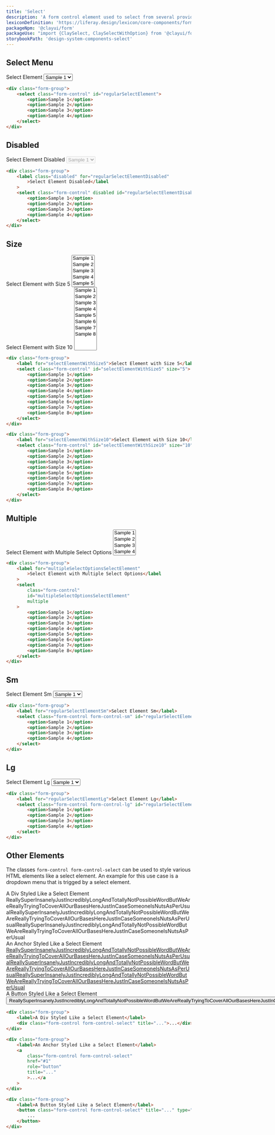 ```yaml
---
title: 'Select'
description: 'A form control element used to select from several provided options and enter data.'
lexiconDefinition: 'https://liferay.design/lexicon/core-components/forms/selector/'
packageNpm: '@clayui/form'
packageUse: "import {ClaySelect, ClaySelectWithOption} from '@clayui/form';"
storybookPath: 'design-system-components-select'
---
```


## Select Menu

<div className="sheet-example">
	<div className="form-group">
		<label for="regularSelectElement">Select Element</label>
		<select className="form-control" id="regularSelectElement">
			<option>Sample 1</option>
			<option>Sample 2</option>
			<option>Sample 3</option>
			<option>Sample 4</option>
		</select>
	</div>
</div>

```html
<div class="form-group">
	<select class="form-control" id="regularSelectElement">
		<option>Sample 1</option>
		<option>Sample 2</option>
		<option>Sample 3</option>
		<option>Sample 4</option>
	</select>
</div>
```

## Disabled

<div className="sheet-example">
	<div className="form-group">
		<label className="disabled" for="regularSelectElementDisabled">
			Select Element Disabled
		</label>
		<select
			className="form-control"
			disabled
			id="regularSelectElementDisabled"
		>
			<option>Sample 1</option>
			<option>Sample 2</option>
			<option>Sample 3</option>
			<option>Sample 4</option>
		</select>
	</div>
</div>

```html
<div class="form-group">
	<label class="disabled" for="regularSelectElementDisabled"
		>Select Element Disabled</label
	>
	<select class="form-control" disabled id="regularSelectElementDisabled">
		<option>Sample 1</option>
		<option>Sample 2</option>
		<option>Sample 3</option>
		<option>Sample 4</option>
	</select>
</div>
```

## Size

<div className="sheet-example">
	<div className="form-group">
		<label for="selectElementWithSize5">Select Element with Size 5</label>
		<select className="form-control" id="selectElementWithSize5" size="5">
			<option>Sample 1</option>
			<option>Sample 2</option>
			<option>Sample 3</option>
			<option>Sample 4</option>
			<option>Sample 5</option>
			<option>Sample 6</option>
			<option>Sample 7</option>
			<option>Sample 8</option>
		</select>
	</div>
	<div className="form-group">
		<label for="selectElementWithSize10">Select Element with Size 10</label>
		<select className="form-control" id="selectElementWithSize10" size="10">
			<option>Sample 1</option>
			<option>Sample 2</option>
			<option>Sample 3</option>
			<option>Sample 4</option>
			<option>Sample 5</option>
			<option>Sample 6</option>
			<option>Sample 7</option>
			<option>Sample 8</option>
		</select>
	</div>
</div>

```html
<div class="form-group">
	<label for="selectElementWithSize5">Select Element with Size 5</label>
	<select class="form-control" id="selectElementWithSize5" size="5">
		<option>Sample 1</option>
		<option>Sample 2</option>
		<option>Sample 3</option>
		<option>Sample 4</option>
		<option>Sample 5</option>
		<option>Sample 6</option>
		<option>Sample 7</option>
		<option>Sample 8</option>
	</select>
</div>

<div class="form-group">
	<label for="selectElementWithSize10">Select Element with Size 10</label>
	<select class="form-control" id="selectElementWithSize10" size="10">
		<option>Sample 1</option>
		<option>Sample 2</option>
		<option>Sample 3</option>
		<option>Sample 4</option>
		<option>Sample 5</option>
		<option>Sample 6</option>
		<option>Sample 7</option>
		<option>Sample 8</option>
	</select>
</div>
```

## Multiple

<div className="sheet-example">
	<div className="form-group">
		<label for="multipleSelectOptionsSelectElement">
			Select Element with Multiple Select Options
		</label>
		<select
			className="form-control"
			id="multipleSelectOptionsSelectElement"
			multiple
		>
			<option>Sample 1</option>
			<option>Sample 2</option>
			<option>Sample 3</option>
			<option>Sample 4</option>
			<option>Sample 5</option>
			<option>Sample 6</option>
			<option>Sample 7</option>
			<option>Sample 8</option>
		</select>
	</div>
</div>

```html
<div class="form-group">
	<label for="multipleSelectOptionsSelectElement"
		>Select Element with Multiple Select Options</label
	>
	<select
		class="form-control"
		id="multipleSelectOptionsSelectElement"
		multiple
	>
		<option>Sample 1</option>
		<option>Sample 2</option>
		<option>Sample 3</option>
		<option>Sample 4</option>
		<option>Sample 5</option>
		<option>Sample 6</option>
		<option>Sample 7</option>
		<option>Sample 8</option>
	</select>
</div>
```

## Sm

<div className="sheet-example">
	<div className="form-group">
		<label for="regularSelectElementSm">Select Element Sm</label>
		<select
			className="form-control form-control-sm"
			id="regularSelectElementSm"
		>
			<option>Sample 1</option>
			<option>Sample 2</option>
			<option>Sample 3</option>
			<option>Sample 4</option>
		</select>
	</div>
</div>

```html
<div class="form-group">
	<label for="regularSelectElementSm">Select Element Sm</label>
	<select class="form-control form-control-sm" id="regularSelectElementSm">
		<option>Sample 1</option>
		<option>Sample 2</option>
		<option>Sample 3</option>
		<option>Sample 4</option>
	</select>
</div>
```

## Lg

<div className="sheet-example">
	<div className="form-group">
		<label for="regularSelectElementLg">Select Element Lg</label>
		<select
			className="form-control form-control-lg"
			id="regularSelectElementLg"
		>
			<option>Sample 1</option>
			<option>Sample 2</option>
			<option>Sample 3</option>
			<option>Sample 4</option>
		</select>
	</div>
</div>

```html
<div class="form-group">
	<label for="regularSelectElementLg">Select Element Lg</label>
	<select class="form-control form-control-lg" id="regularSelectElementLg">
		<option>Sample 1</option>
		<option>Sample 2</option>
		<option>Sample 3</option>
		<option>Sample 4</option>
	</select>
</div>
```

## Other Elements

The classes `form-control form-control-select` can be used to style various HTML elements like a select element. An example for this use case is a dropdown menu that is trigged by a select element.

<div className="sheet-example">
	<div className="form-group">
		<label>A Div Styled Like a Select Element</label>
		<div
			className="form-control form-control-select"
			title="ReallySuperInsanelyJustIncrediblyLongAndTotallyNotPossibleWordButWeAreReallyTryingToCoverAllOurBasesHereJustInCaseSomeoneIsNutsAsPerUsualReallySuperInsanelyJustIncrediblyLongAndTotallyNotPossibleWordButWeAreReallyTryingToCoverAllOurBasesHereJustInCaseSomeoneIsNutsAsPerUsualReallySuperInsanelyJustIncrediblyLongAndTotallyNotPossibleWordButWeAreReallyTryingToCoverAllOurBasesHereJustInCaseSomeoneIsNutsAsPerUsual"
		>
			ReallySuperInsanelyJustIncrediblyLongAndTotallyNotPossibleWordButWeAreReallyTryingToCoverAllOurBasesHereJustInCaseSomeoneIsNutsAsPerUsualReallySuperInsanelyJustIncrediblyLongAndTotallyNotPossibleWordButWeAreReallyTryingToCoverAllOurBasesHereJustInCaseSomeoneIsNutsAsPerUsualReallySuperInsanelyJustIncrediblyLongAndTotallyNotPossibleWordButWeAreReallyTryingToCoverAllOurBasesHereJustInCaseSomeoneIsNutsAsPerUsual
		</div>
	</div>
	<div className="form-group">
		<label>An Anchor Styled Like a Select Element</label>
		<a
			className="form-control form-control-select"
			href="#1"
			role="button"
			title="ReallySuperInsanelyJustIncrediblyLongAndTotallyNotPossibleWordButWeAreReallyTryingToCoverAllOurBasesHereJustInCaseSomeoneIsNutsAsPerUsualReallySuperInsanelyJustIncrediblyLongAndTotallyNotPossibleWordButWeAreReallyTryingToCoverAllOurBasesHereJustInCaseSomeoneIsNutsAsPerUsualReallySuperInsanelyJustIncrediblyLongAndTotallyNotPossibleWordButWeAreReallyTryingToCoverAllOurBasesHereJustInCaseSomeoneIsNutsAsPerUsual"
		>
			ReallySuperInsanelyJustIncrediblyLongAndTotallyNotPossibleWordButWeAreReallyTryingToCoverAllOurBasesHereJustInCaseSomeoneIsNutsAsPerUsualReallySuperInsanelyJustIncrediblyLongAndTotallyNotPossibleWordButWeAreReallyTryingToCoverAllOurBasesHereJustInCaseSomeoneIsNutsAsPerUsualReallySuperInsanelyJustIncrediblyLongAndTotallyNotPossibleWordButWeAreReallyTryingToCoverAllOurBasesHereJustInCaseSomeoneIsNutsAsPerUsual
		</a>
	</div>
	<div className="form-group">
		<label>A Button Styled Like a Select Element</label>
		<button
			className="form-control form-control-select"
			title="ReallySuperInsanelyJustIncrediblyLongAndTotallyNotPossibleWordButWeAreReallyTryingToCoverAllOurBasesHereJustInCaseSomeoneIsNutsAsPerUsualReallySuperInsanelyJustIncrediblyLongAndTotallyNotPossibleWordButWeAreReallyTryingToCoverAllOurBasesHereJustInCaseSomeoneIsNutsAsPerUsualReallySuperInsanelyJustIncrediblyLongAndTotallyNotPossibleWordButWeAreReallyTryingToCoverAllOurBasesHereJustInCaseSomeoneIsNutsAsPerUsual"
			type="button"
		>
			ReallySuperInsanelyJustIncrediblyLongAndTotallyNotPossibleWordButWeAreReallyTryingToCoverAllOurBasesHereJustInCaseSomeoneIsNutsAsPerUsualReallySuperInsanelyJustIncrediblyLongAndTotallyNotPossibleWordButWeAreReallyTryingToCoverAllOurBasesHereJustInCaseSomeoneIsNutsAsPerUsualReallySuperInsanelyJustIncrediblyLongAndTotallyNotPossibleWordButWeAreReallyTryingToCoverAllOurBasesHereJustInCaseSomeoneIsNutsAsPerUsual
		</button>
	</div>
</div>

```html
<div class="form-group">
	<label>A Div Styled Like a Select Element</label>
	<div class="form-control form-control-select" title="...">...</div>
</div>

<div class="form-group">
	<label>An Anchor Styled Like a Select Element</label>
	<a
		class="form-control form-control-select"
		href="#1"
		role="button"
		title="..."
		>...</a
	>
</div>

<div class="form-group">
	<label>A Button Styled Like a Select Element</label>
	<button class="form-control form-control-select" title="..." type="button">
		...
	</button>
</div>
```
